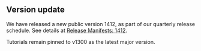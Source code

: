 ::: {.callout-warning}
## Version update
We have released a new public version 1412, as part of our quarterly release schedule. See details at [Release Manifests: 1412](../release_manifests/version-1412.html). 

Tutorials remain pinned to v1300 as the latest major version.
:::
